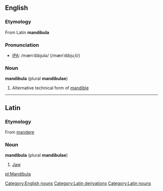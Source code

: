 ==English==
===Etymology===
From Latin '''mandibula'''

===Pronunciation===
* [[Wiktionary:Pronunciation_key|IPA]]: /mænˈdɪbjulə/ (/mænˈdɪbjuˌli/)

===Noun===
'''mandibula''' (plural '''mandibulae''')
# Alternative technical form of [[mandible]]

----

==Latin==
===Etymology===
From [[mandere]]

===Noun===
'''mandibula''' (plural '''mandibulae''')
# [[jaw|Jaw]]

[[Category:English nouns]][[Category:Latin derivations]][[Category:Latin nouns]]

[[pl:Mandibula]]